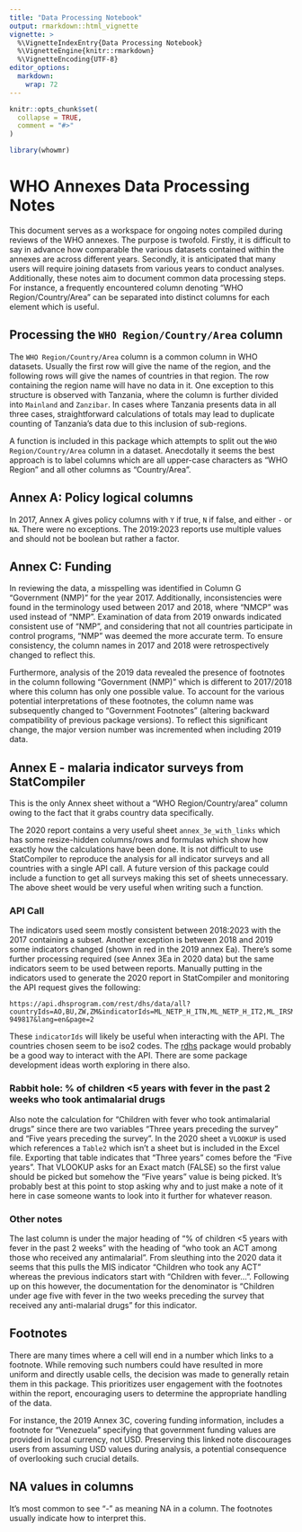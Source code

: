 ```yaml
---
title: "Data Processing Notebook"
output: rmarkdown::html_vignette
vignette: >
  %\VignetteIndexEntry{Data Processing Notebook}
  %\VignetteEngine{knitr::rmarkdown}
  %\VignetteEncoding{UTF-8}
editor_options: 
  markdown: 
    wrap: 72
---
```


```r
knitr::opts_chunk$set(
  collapse = TRUE,
  comment = "#>"
)
```

```r
library(whowmr)
```

# WHO Annexes Data Processing Notes

This document serves as a workspace for ongoing notes compiled during
reviews of the WHO annexes. The purpose is twofold. Firstly, it is
difficult to say in advance how comparable the various datasets
contained within the annexes are across different years. Secondly, it is
anticipated that many users will require joining datasets from various
years to conduct analyses. Additionally, these notes aim to document
common data processing steps. For instance, a frequently encountered
column denoting "WHO Region/Country/Area" can be separated into distinct
columns for each element which is useful.

## Processing the `WHO Region/Country/Area` column

The `WHO Region/Country/Area` column is a common column in WHO datasets.
Usually the first row will give the name of the region, and the
following rows will give the names of countries in that region. The row
containing the region name will have no data in it. One exception to
this structure is observed with Tanzania, where the column is further
divided into `Mainland` and `Zanzibar`. In cases where Tanzania presents
data in all three cases, straightforward calculations of totals may lead
to duplicate counting of Tanzania's data due to this inclusion of
sub-regions.

A function is included in this package which attempts to split out the
`WHO Region/Country/Area` column in a dataset. Anecdotally it seems the
best approach is to label columns which are all upper-case characters as
"WHO Region" and all other columns as "Country/Area".

## Annex A: Policy logical columns

In 2017, Annex A gives policy columns with `Y` if true, `N` if false,
and either `-` or `NA`. There were no exceptions. The 2019:2023 reports
use multiple values and should not be boolean but rather a factor.

## Annex C: Funding

In reviewing the data, a misspelling was identified in Column G
"Government (NMP)" for the year 2017. Additionally, inconsistencies were
found in the terminology used between 2017 and 2018, where "NMCP" was
used instead of "NMP". Examination of data from 2019 onwards indicated
consistent use of "NMP", and considering that not all countries
participate in control programs, "NMP" was deemed the more accurate
term. To ensure consistency, the column names in 2017 and 2018 were
retrospectively changed to reflect this.

Furthermore, analysis of the 2019 data revealed the presence of
footnotes in the column following "Government (NMP)" which is different
to 2017/2018 where this column has only one possible value. To account
for the various potential interpretations of these footnotes, the column
name was subsequently changed to "Government Footnotes" (altering
backward compatibility of previous package versions). To reflect this
significant change, the major version number was incremented when
including 2019 data.

## Annex E - malaria indicator surveys from StatCompiler

This is the only Annex sheet without a "WHO Region/Country/area" column
owing to the fact that it grabs country data specifically.

The 2020 report contains a very useful sheet `annex_3e_with_links` which
has some resize-hidden columns/rows and formulas which show how exactly
how the calculations have been done. It is not difficult to use
StatCompiler to reproduce the analysis for all indicator surveys and all
countries with a single API call. A future version of this package could
include a function to get all surveys making this set of sheets
unnecessary. The above sheet would be very useful when writing such a
function.

### API Call

The indicators used seem mostly consistent between 2018:2023 with the
2017 containing a subset. Another exception is between 2018 and 2019
some indicators changed (shown in red in the 2019 annex Ea). There's
some further processing required (see Annex 3Ea in 2020 data) but the
same indicators seem to be used between reports. Manually putting in the
indicators used to generate the 2020 report in StatCompiler and
monitoring the API request gives the following:

```         
https://api.dhsprogram.com/rest/dhs/data/all?countryIds=AO,BU,ZW,ZM&indicatorIds=ML_NETP_H_ITN,ML_NETP_H_IT2,ML_IRSM_H_IRS,ML_IRSM_H_IIR,ML_IRSM_H_I2I,ML_ITNA_P_ACC,ML_NETU_P_ITN,ML_ITNU_N_ITN,ML_NETW_W_ITN,ML_IPTP_W_3SP,ML_NETC_C_ITN,CN_ANMC_C_MOD,CN_ANMC_C_SEV,ML_PMAL_C_RDT,ML_FEVT_C_ADV,ML_FEVT_C_BLD,ML_FEVT_C_AML,ML_AMLD_C_ACT&returnFields=DataId,Indicator,SurveyId,IsPreferred,Value,SDRID,Precision,RegionId,SurveyYearLabel,SurveyType,SurveyYear,IndicatorOrder,DHS_CountryCode,CILow,CountryName,CharacteristicId,CharacteristicCategory,IndicatorId,CharacteristicOrder,CharacteristicLabel,ByVariableLabel,DenominatorUnweighted,DenominatorWeighted,CIHigh,IsTotal,ByVariableId,IndicatorType,IndicatorTotalId&perpage=4000&apiKey=DHSPRG-949817&lang=en&page=2
```

These `indicatorIds` will likely be useful when interacting with the
API. The countries chosen seem to be iso2 codes. The
[rdhs](https://docs.ropensci.org/rdhs/) package would probably be a good
way to interact with the API. There are some package development ideas
worth exploring in there also.

### Rabbit hole: % of children \<5 years with fever in the past 2 weeks who took antimalarial drugs

Also note the calculation for "Children with fever who took antimalarial
drugs" since there are two variables "Three years preceding the survey"
and "Five years preceding the survey". In the 2020 sheet a `VLOOKUP` is
used which references a `Table2` which isn't a sheet but is included in
the Excel file. Exporting that table indicates that "Three years" comes
before the "Five years". That VLOOKUP asks for an Exact match (FALSE) so
the first value should be picked but somehow the "Five years" value is
being picked. It's probably best at this point to stop asking why and to
just make a note of it here in case someone wants to look into it
further for whatever reason.

### Other notes

The last column is under the major heading of "% of children \<5 years
with fever in the past 2 weeks" with the heading of "who took an ACT
among those who received any antimalarial". From sleuthing into the 2020
data it seems that this pulls the MIS indicator "Children who took any
ACT" whereas the previous indicators start with "Children with
fever...". Following up on this however, the documentation for the
denominator is "Children under age five with fever in the two weeks
preceding the survey that received any anti-malarial drugs" for this
indicator.

## Footnotes

There are many times where a cell will end in a number which links to a
footnote. While removing such numbers could have resulted in more
uniform and directly usable cells, the decision was made to generally
retain them in this package. This prioritizes user engagement with the
footnotes within the report, encouraging users to determine the
appropriate handling of the data.

For instance, the 2019 Annex 3C, covering funding information, includes
a footnote for "Venezuela" specifying that government funding values are
provided in local currency, not USD. Preserving this linked note
discourages users from assuming USD values during analysis, a potential
consequence of overlooking such crucial details.

## NA values in columns

It's most common to see "-" as meaning NA in a column. The footnotes
usually indicate how to interpret this.
